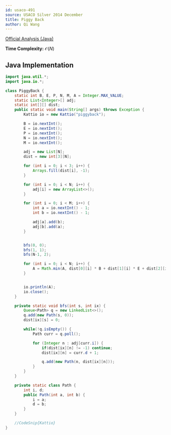 ```yaml
---
id: usaco-491
source: USACO Silver 2014 December
title: Piggy Back
author: Qi Wang
---
```


[Official Analysis (Java)](http://www.usaco.org/current/data/sol_piggyback_silver.html)

**Time Complexity:** $\mathcal{O}(N)$

<LanguageSection>
<JavaSection>

## Java Implementation

```java
import java.util.*;
import java.io.*;

class PiggyBack {
    static int B, E, P, N, M, A = Integer.MAX_VALUE;
    static List<Integer>[] adj;
    static int[][] dist;
    public static void main(String[] args) throws Exception {
        Kattio io = new Kattio("piggyback");

        B = io.nextInt();
        E = io.nextInt();
        P = io.nextInt();
        N = io.nextInt();
        M = io.nextInt();

        adj = new List[N];
        dist = new int[3][N];

        for (int i = 0; i < 3; i++) {
            Arrays.fill(dist[i], -1);
        }

        for (int i = 0; i < N; i++) {
            adj[i] = new ArrayList<>();
        }

        for (int i = 0; i < M; i++) {
            int a = io.nextInt() - 1;
            int b = io.nextInt() - 1;

            adj[a].add(b);
            adj[b].add(a);
        }


        bfs(0, 0);
        bfs(1, 1);
        bfs(N-1, 2);

        for (int i = 0; i < N; i++) {
            A = Math.min(A, dist[0][i] * B + dist[1][i] * E + dist[2][i] * P);
        }


        io.println(A);
        io.close();
    }

    private static void bfs(int s, int ix) {
        Queue<Path> q = new LinkedList<>();
        q.add(new Path(s, 0));
        dist[ix][s] = 0;

        while(!q.isEmpty()) {
            Path curr = q.poll();

            for (Integer n : adj[curr.i]) {
                if(dist[ix][n] != -1) continue;
                dist[ix][n] = curr.d + 1;

                q.add(new Path(n, dist[ix][n]));
            }
        }
    }

    private static class Path {
        int i, d;
        public Path(int a, int b) {
            i = a;
            d = b;
        }
    }

    //CodeSnip{Kattio}
}
```

</JavaSection>
</LanguageSection>
